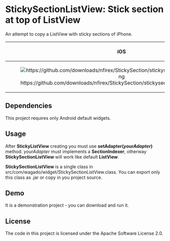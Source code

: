 = StickySectionListView: Stick section at top of ListView =
An attempt to copy a ListView with sticky sections of iPhone.

{|
! align="center"| iOS
! Android OS
|-
| [[File:https://github.com/downloads/nfirex/StickySection/stickysectionlistview_iphone.png]]
| [[File:https://github.com/downloads/nfirex/StickySection/stickysectionlistview_android.png]]
|}

== Dependencies ==
This project requires only Android default widgets.

== Usage ==
After '''StickyListView''' creating you must use '''setAdapter(''yourAdapter'')''' method. ''yourAdapter'' must implements a '''SectionIndexer''', otherway '''StickySectionListView''' will work like default '''ListView'''.

'''StickySectionListView''' is a single class in src/com/wagado/widget/StickySectionListView.class. You can export only this class as .jar or copy in you project source.

== Demo ==
It is a demonstration project - you can download and run it.

== License ==
The code in this project is licensed under the Apache Software License 2.0.